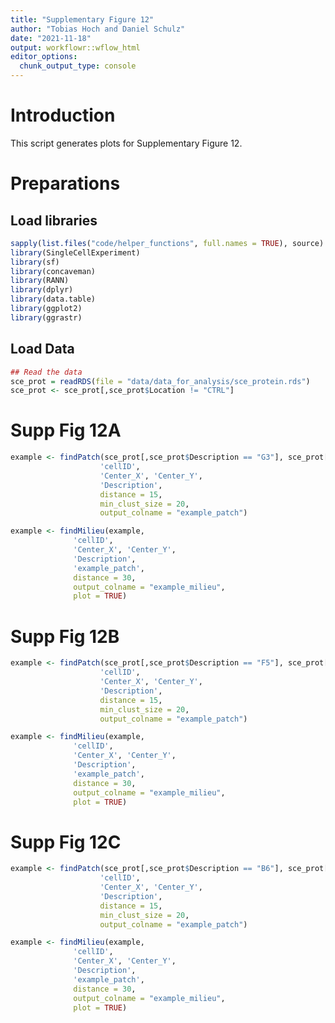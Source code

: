 ```yaml
---
title: "Supplementary Figure 12"
author: "Tobias Hoch and Daniel Schulz"
date: "2021-11-18"
output: workflowr::wflow_html
editor_options:
  chunk_output_type: console
---
```


# Introduction
This script generates plots for Supplementary Figure 12.

# Preparations

## Load libraries

```r
sapply(list.files("code/helper_functions", full.names = TRUE), source)
library(SingleCellExperiment)
library(sf)
library(concaveman)
library(RANN)
library(dplyr)
library(data.table)
library(ggplot2)
library(ggrastr)
```

## Load Data

```r
## Read the data
sce_prot = readRDS(file = "data/data_for_analysis/sce_protein.rds")
sce_prot <- sce_prot[,sce_prot$Location != "CTRL"]
```

# Supp Fig 12A

```r
example <- findPatch(sce_prot[,sce_prot$Description == "G3"], sce_prot[,colData(sce_prot)$celltype %in% c("B cell", "BnT cell")]$cellID, 
                    'cellID', 
                    'Center_X', 'Center_Y', 
                    'Description', 
                    distance = 15, 
                    min_clust_size = 20,
                    output_colname = "example_patch")

example <- findMilieu(example, 
              'cellID', 
              'Center_X', 'Center_Y', 
              'Description', 
              'example_patch', 
              distance = 30,
              output_colname = "example_milieu",
              plot = TRUE)
```

# Supp Fig 12B

```r
example <- findPatch(sce_prot[,sce_prot$Description == "F5"], sce_prot[,colData(sce_prot)$celltype %in% c("B cell", "BnT cell")]$cellID, 
                    'cellID', 
                    'Center_X', 'Center_Y', 
                    'Description', 
                    distance = 15, 
                    min_clust_size = 20,
                    output_colname = "example_patch")

example <- findMilieu(example, 
              'cellID', 
              'Center_X', 'Center_Y', 
              'Description', 
              'example_patch', 
              distance = 30,
              output_colname = "example_milieu",
              plot = TRUE)
```

# Supp Fig 12C

```r
example <- findPatch(sce_prot[,sce_prot$Description == "B6"], sce_prot[,colData(sce_prot)$celltype %in% c("B cell", "BnT cell")]$cellID, 
                    'cellID', 
                    'Center_X', 'Center_Y', 
                    'Description', 
                    distance = 15, 
                    min_clust_size = 20,
                    output_colname = "example_patch")

example <- findMilieu(example, 
              'cellID', 
              'Center_X', 'Center_Y', 
              'Description', 
              'example_patch', 
              distance = 30,
              output_colname = "example_milieu",
              plot = TRUE)
```
